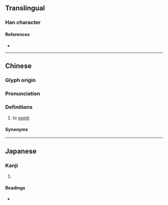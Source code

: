 {{character info/new}}
==Translingual==

===Han character===
{{Han char|rn=30|rad=口|as=06|sn=9|four=|canj=RKB|ids=⿰口有}}

====References====
* {{Han ref|kx=0189.100|dkj=03597|dj=0408.150|hdz=10613.090|uh=54CA|ud=21706}}

----

==Chinese==
{{zh-forms}}

===Glyph origin===
{{Han etym}}

===Pronunciation===
{{zh-pron
|m=yù,yòu
|m-s=
|dg=
|c=
|c-t=
|g=
|h=pfs=
|j=
|md=é̤h
|mn=
|mn-t=
|w=
|x=
|mc=y
|oc=y
|cat=n
}}

===Definitions===
{{zh-hanzi}}

# {{lb|zh|literary|or|Min Dong}} to [[vomit]]

====Synonyms====
{{zh-dial|嘔吐}}

----

==Japanese==

===Kanji===
{{ja-kanji|grade=|rs=口06}}

# {{defn|lang=ja|sort=口06}}

====Readings====
* {{ja-readings|on=[[いく]] (iku)|kun=[[はく]] (haku)}}